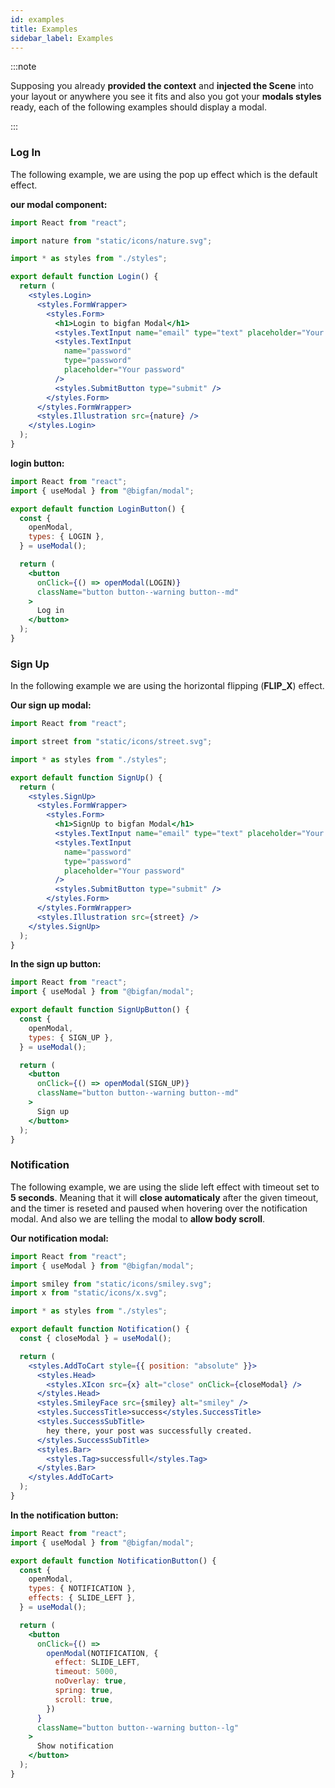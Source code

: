 ```yaml
---
id: examples
title: Examples
sidebar_label: Examples
---
```



:::note

Supposing you already **provided the context** and **injected the Scene** into your layout or anywhere you see it fits and also you got your **modals styles** ready, each of the following examples should display a modal.

:::

### Log In

The following example, we are using the pop up effect which is the default effect.

**our modal component:**

```jsx
import React from "react";

import nature from "static/icons/nature.svg";

import * as styles from "./styles";

export default function Login() {
  return (
    <styles.Login>
      <styles.FormWrapper>
        <styles.Form>
          <h1>Login to bigfan Modal</h1>
          <styles.TextInput name="email" type="text" placeholder="Your email" />
          <styles.TextInput
            name="password"
            type="password"
            placeholder="Your password"
          />
          <styles.SubmitButton type="submit" />
        </styles.Form>
      </styles.FormWrapper>
      <styles.Illustration src={nature} />
    </styles.Login>
  );
}
```

**login button:**

```jsx
import React from "react";
import { useModal } from "@bigfan/modal";

export default function LoginButton() {
  const {
    openModal,
    types: { LOGIN },
  } = useModal();

  return (
    <button
      onClick={() => openModal(LOGIN)}
      className="button button--warning button--md"
    >
      Log in
    </button>
  );
}
```

<Login />

### Sign Up

In the following example we are using the horizontal flipping (**FLIP_X**) effect.

**Our sign up modal:**

```jsx
import React from "react";

import street from "static/icons/street.svg";

import * as styles from "./styles";

export default function SignUp() {
  return (
    <styles.SignUp>
      <styles.FormWrapper>
        <styles.Form>
          <h1>SignUp to bigfan Modal</h1>
          <styles.TextInput name="email" type="text" placeholder="Your email" />
          <styles.TextInput
            name="password"
            type="password"
            placeholder="Your password"
          />
          <styles.SubmitButton type="submit" />
        </styles.Form>
      </styles.FormWrapper>
      <styles.Illustration src={street} />
    </styles.SignUp>
  );
}
```

**In the sign up button:**

```jsx
import React from "react";
import { useModal } from "@bigfan/modal";

export default function SignUpButton() {
  const {
    openModal,
    types: { SIGN_UP },
  } = useModal();

  return (
    <button
      onClick={() => openModal(SIGN_UP)}
      className="button button--warning button--md"
    >
      Sign up
    </button>
  );
}
```

<Signup />

### Notification

The following example, we are using the slide left effect with timeout set to **5 seconds**. Meaning that it will **close automaticaly** after the given timeout, and the timer is reseted and paused when hovering over the notification modal. And also we are telling the modal to **allow body scroll**.

**Our notification modal:**

```jsx
import React from "react";
import { useModal } from "@bigfan/modal";

import smiley from "static/icons/smiley.svg";
import x from "static/icons/x.svg";

import * as styles from "./styles";

export default function Notification() {
  const { closeModal } = useModal();

  return (
    <styles.AddToCart style={{ position: "absolute" }}>
      <styles.Head>
        <styles.XIcon src={x} alt="close" onClick={closeModal} />
      </styles.Head>
      <styles.SmileyFace src={smiley} alt="smiley" />
      <styles.SuccessTitle>success</styles.SuccessTitle>
      <styles.SuccessSubTitle>
        hey there, your post was successfully created.
      </styles.SuccessSubTitle>
      <styles.Bar>
        <styles.Tag>successfull</styles.Tag>
      </styles.Bar>
    </styles.AddToCart>
  );
}
```

**In the notification button:**

```jsx
import React from "react";
import { useModal } from "@bigfan/modal";

export default function NotificationButton() {
  const {
    openModal,
    types: { NOTIFICATION },
    effects: { SLIDE_LEFT },
  } = useModal();

  return (
    <button
      onClick={() =>
        openModal(NOTIFICATION, {
          effect: SLIDE_LEFT,
          timeout: 5000,
          noOverlay: true,
          spring: true,
          scroll: true,
        })
      }
      className="button button--warning button--lg"
    >
      Show notification
    </button>
  );
}
```

<Notification />
